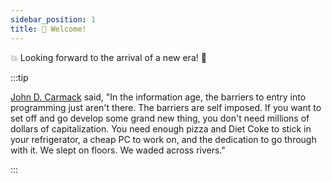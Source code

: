 ```yaml
---
sidebar_position: 1
title: 👋 Welcome!
---
```


💥 Looking forward to the arrival of a new era! 🧐 

:::tip

[John D. Carmack](https://en.wikipedia.org/wiki/John_Carmack) said, "In the information age, the barriers to entry into programming just aren't there. The barriers are self imposed. If you want to set off and go develop some grand new thing, you don't need millions of dollars of capitalization. You need enough pizza and Diet Coke to stick in your refrigerator, a cheap PC to work on, and the dedication to go through with it. We slept on floors. We waded across rivers." 

:::